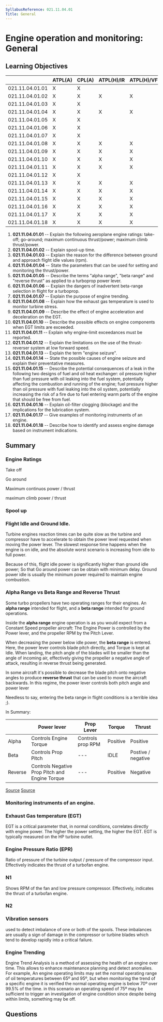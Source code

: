 ```yaml
---
SyllabusReference: 021.11.04.01
Title: General
---
```


# Engine operation and monitoring: General

## Learning Objectives

|                 | ATPL(A) | CPL(A) | ATPL(H)/IR | ATPL(H)/VFR | CPL(H) | IR | CBIR(A) |
| --------------- | ------- | ------ | ---------- | ----------- | ------ | -- | ------- |
| 021.11.04.01.01 | X       | X      |            |             |        |    |         |
| 021.11.04.01.02 | X       | X      | X          | X           | X      |    |         |
| 021.11.04.01.03 | X       | X      |            |             |        |    |         |
| 021.11.04.01.04 | X       | X      | X          | X           | X      |    |         |
| 021.11.04.01.05 | X       | X      |            |             |        |    |         |
| 021.11.04.01.06 | X       | X      |            |             |        |    |         |
| 021.11.04.01.07 | X       | X      |            |             |        |    |         |
| 021.11.04.01.08 | X       | X      | X          | X           | X      |    |         |
| 021.11.04.01.09 | X       | X      | X          | X           |        |    |         |
| 021.11.04.01.10 | X       | X      | X          | X           | X      |    |         |
| 021.11.04.01.11 | X       | X      | X          | X           | X      |    |         |
| 021.11.04.01.12 | X       | X      |            |             | X      |    |         |
| 021.11.04.01.13 | X       | X      | X          | X           | X      |    |         |
| 021.11.04.01.14 | X       | X      | X          | X           | X      |    |         |
| 021.11.04.01.15 | X       | X      | X          | X           | X      |    |         |
| 021.11.04.01.16 | X       | X      | X          | X           | X      |    |         |
| 021.11.04.01.17 | X       | X      | X          | X           | X      |    |         |
| 021.11.04.01.18 | X       | X      | X          | X           | X      |    |         |

1.  **021.11.04.01.01** -- Explain the following aeroplane engine ratings:
    take-off; go-around; maximum continuous thrust/power; maximum climb
    thrust/power.
2.  **021.11.04.01.02** -- Explain spool-up time.
3.  **021.11.04.01.03** -- Explain the reason for the difference between ground
    and approach flight idle values (rpm).
4.  **021.11.04.01.04** -- State the parameters that can be used for setting and
    monitoring the thrust/power.
5.  **021.11.04.01.05** -- Describe the terms "alpha range", "beta range" and
    "reverse thrust" as applied to a turboprop power lever.
6.  **021.11.04.01.06** -- Explain the dangers of inadvertent beta-range
    selection in flight for a turboprop.
7.  **021.11.04.01.07** -- Explain the purpose of engine trending.
8.  **021.11.04.01.08** -- Explain how the exhaust gas temperature is used to
    monitor turbine stress.
9.  **021.11.04.01.09** -- Describe the effect of engine acceleration and
    deceleration on the EGT.
10. **021.11.04.01.10** -- Describe the possible effects on engine components
    when EGT limits are exceeded.
11. **021.11.04.01.11** -- Explain why engine-limit exceedances must be
    reported.
12. **021.11.04.01.12** -- Explain the limitations on the use of the
    thrust-reverser system at low forward speed.
13. **021.11.04.01.13** -- Explain the term "engine seizure".
14. **021.11.04.01.14** -- State the possible causes of engine seizure and
    explain their preventative measures.
15. **021.11.04.01.15** -- Describe the potential consequences of a leak in the
    following two designs of fuel and oil heat exchanger: oil pressure higher
    than fuel pressure with oil leaking into the fuel system, potentially
    affecting the combustion and running of the engine; fuel pressure higher
    than oil pressure with fuel leaking into the oil system, potentially
    increasing the risk of a fire due to fuel entering warm parts of the engine
    that should be free from fuel.
16. **021.11.04.01.16** -- Explain oil-filter clogging (blockage) and the
    implications for the lubrication system.
17. **021.11.04.01.17** -- Give examples of monitoring instruments of an engine.
18. **021.11.04.01.18** -- Describe how to identify and assess engine damage
    based on instrument indications.

## Summary

### Engine Ratings

Take off

Go around

Maximum continuos power / thrust

maximum climb power / thrust

### Spool up

### Flight Idle and Ground Idle.

Turbine engines reaction times can be quite slow as the turbine and compressor
have to accelerate to obtain the power level requested when moving the power
lever. The slowest response time happens when the engine is on idle, and the
absolute worst scenario is increasing from idle to full power.

Because of this, flight idle power is significantly higher than ground idle
power; So that Go around power can be obtain with minimum delay. Ground power
idle is usually the minimum power required to maintain engine combustion.

### Alpha Range vs Beta Range and Reverse Thrust

Some turbo propellers have two operating ranges for their engines. An **alpha
range** intended for flight, and a **beta range** intended for ground
operations.

Inside the **alpha range** engine operation is as you would expect from a
Constant Speed propeller aircraft: The Engine Power is controlled by the Power
lever, and the propeller RPM by the Pitch Lever.

When decreasing the power below idle power, the **beta range** is entered. Here,
the power lever controls blade pitch directly, and Torque is kept at Idle. When
landing, the pitch angle of the blades will be smaller than the angle of
incoming air, effectively giving the propeller a negative angle of attack,
resulting in reverse thrust being generated.

In some aircraft it's possible to decrease the blade pitch onto negative angles
to produce **reverse thrust** that can be used to move the aircraft backwards.
In this regime, the power lever controls both pitch angle and power lever

Needless to say, entering the beta range in flight conditions is a terrible idea
;).

In Summary:

|         | Power lever                                    | Prop Lever        | Torque   | Thrust             |
| ------- | ---------------------------------------------- | ----------------- | -------- | ------------------ |
| Alpha   | Controls Engine Torque                         | Controls prop RPM | Positive | Positive           |
| Beta    | Controls Prop Pitch                            | ---               | IDLE     | Postive / negative |
| Reverse | Controls Negative Prop Pitch and Engine Torque | ---               | Positive | Negative           |

[Source](https://skybrary.aero/articles/beta-range)
[Source](https://skybrary.aero/articles/alpha-range)

### Monitoring instruments of an engine.

### Exhaust Gas temperature (EGT)

EGT is a critical parameter that, in normal conditions, correlates directly with
engine power. The higher the power setting, the higher the EGT. EGT is typically
measured on the HP turbine outlet.

### Engine Pressure Ratio (EPR)

Ratio of pressure of the turbine output / pressure of the compressor input.
Effectively indicates the thrust of a turbofan engine.

### N1

Shows RPM of the fan and low pressure compressor. Effectively, indicates the
thrust of a turbofan engine.

### N2

### Vibration sensors

used to detect imbalance of one or both of the spools. These imbalances are
usually a sign of damage in the compressor or turbine blades which tend to
develop rapidly into a critical failure.

### Engine Trending

Engine Trend Analysis is a method of assessing the health of an engine over
time. This allows to enhance maintenance planning and detect anomalies. For
example, An engine operating limits may set the normal operating range of oil
temperatures between 65º and 95º, but when monitoring the trend of a specific
engine it is verified the normal operating engine is below 70º over 99.5% of the
time. in this scenario an operating speed of 75º may be sufficient to trigger an
investigation of engine condition since despite being within limits, something
may be off.

## Questions
